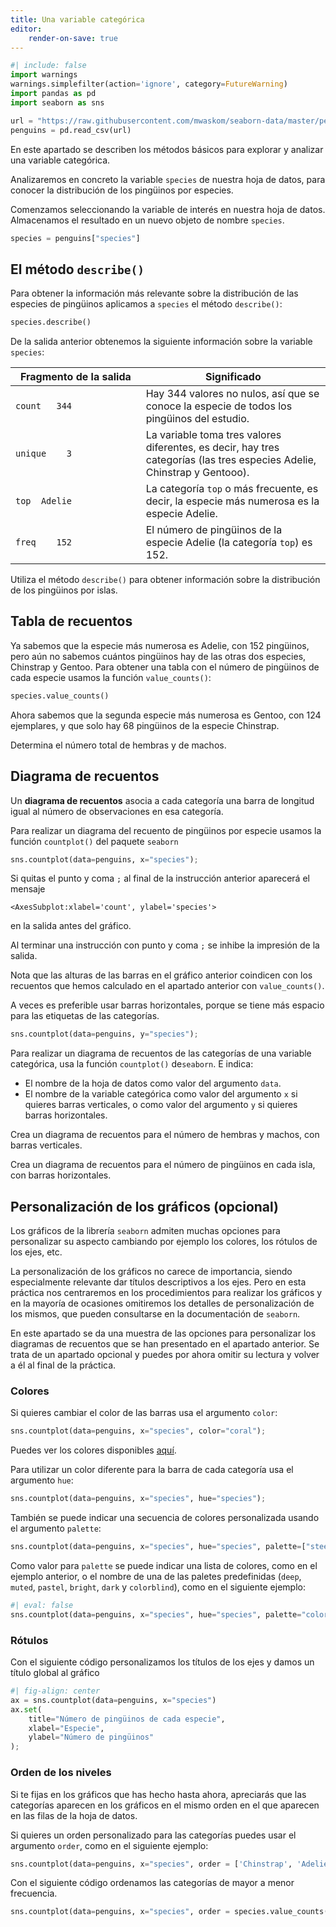 ```yaml
---
title: Una variable categórica
editor:
    render-on-save: true
---
```


```python
#| include: false
import warnings
warnings.simplefilter(action='ignore', category=FutureWarning)
import pandas as pd
import seaborn as sns

url = "https://raw.githubusercontent.com/mwaskom/seaborn-data/master/penguins.csv"
penguins = pd.read_csv(url)
```

En este apartado se describen los métodos básicos para explorar y analizar una variable categórica. 

Analizaremos en concreto la variable `species` de nuestra hoja de datos, para conocer la distribución de los pingüinos por especies.

Comenzamos seleccionando la variable de interés en nuestra hoja de datos. Almacenamos el resultado en un nuevo objeto de nombre `species`. 
```python
species = penguins["species"]
```

## El método `describe()` {#sec-1categorical-describe}

Para obtener la información más relevante sobre la distribución de las especies de pingüinos aplicamos a `species` el método `describe()`:

```python
species.describe()
```

De la salida anterior obtenemos la siguiente información sobre la variable `species`:

Fragmento de la salida | Significado
----- | -------
`count   344`  | Hay $344$ valores no nulos, así que se conoce la especie de todos los pingüinos del estudio.
`unique    3`  | La variable toma tres valores diferentes, es decir, hay tres categorías (las tres especies Adelie, Chinstrap y Gentooo).
`top  Adelie` | La categoría `top` o más frecuente, es decir, la especie más numerosa es la especie Adelie.
`freq    152` | El número de pingüinos de la especie Adelie (la categoría `top`) es $152$.


:::{#exr-1categorical-describe}
Utiliza el método `describe()` para obtener información sobre la distribución de los pingüinos por islas.
:::

## Tabla de recuentos {#sec-value-counts}

Ya sabemos que la especie más numerosa es Adelie, con $152$ pingüinos, pero aún no sabemos cuántos pingüinos hay de las otras dos especies, Chinstrap y Gentoo. Para obtener una tabla con el número de pingüinos de cada especie usamos la función `value_counts()`:

```python
species.value_counts()
```

Ahora sabemos que la segunda especie más numerosa es Gentoo, con 124 ejemplares, y que solo hay 68 pingüinos de la especie Chinstrap. 



::: {#exr-1categorial-sex-counts}
Determina el número total de hembras y de machos. 
:::



## Diagrama de recuentos 


Un __diagrama de recuentos__ asocia a cada categoría una barra de longitud igual al número de observaciones en esa categoría. 

Para realizar un diagrama del recuento de pingüinos por especie usamos la función `countplot()` del paquete `seaborn`

```python
sns.countplot(data=penguins, x="species");
```

::: {.callout-note}
Si quitas el punto y coma `;` al final de la instrucción anterior aparecerá el mensaje 

`<AxesSubplot:xlabel='count', ylabel='species'>` 

en la salida antes del gráfico. 

Al terminar una instrucción con punto y coma `;` se inhibe la impresión de la salida.
:::

Nota que las alturas de las barras en el gráfico anterior coindicen con los recuentos que hemos calculado en el apartado anterior con `value_counts()`.

A veces es preferible usar barras horizontales, porque se tiene más espacio para las etiquetas de las categorías. 
```python
sns.countplot(data=penguins, y="species");
```


::: {.callout-note}
Para realizar un diagrama de recuentos de las categorías de una variable categórica, usa la función `countplot()` de`seaborn`. E indica:

- El nombre de la hoja de datos como valor del argumento `data`.
- El nombre de la variable categórica como valor del argumento `x` si quieres barras verticales, o como valor del argumento `y` si quieres barras horizontales.
:::



::: {#exr-1categorial-countplot-vertical}
Crea un diagrama de recuentos para el número de hembras y machos, con barras verticales.
:::


::: {#exr-1categorial-sns-countplot}
Crea un diagrama de recuentos para el número de pingüinos en cada isla, con barras horizontales.
:::



## Personalización de los gráficos (opcional)

Los gráficos de la librería `seaborn` admiten muchas opciones para personalizar su aspecto cambiando por ejemplo los colores, los rótulos de los ejes, etc.

La personalización de los gráficos no carece de importancia, siendo especialmente relevante dar títulos descriptivos a los ejes. Pero en esta práctica nos centraremos en los procedimientos para realizar los gráficos y en la mayoría de ocasiones omitiremos los detalles de personalización de los mismos, que pueden consultarse en la documentación de `seaborn`. 

En este apartado se da una muestra de las opciones para personalizar los diagramas de recuentos que se han presentado en el apartado anterior. Se trata de un apartado opcional y puedes por ahora omitir su lectura y volver a él al final de la práctica. 

### Colores


Si quieres cambiar el color de las barras usa el argumento `color`:
```python
sns.countplot(data=penguins, x="species", color="coral");
```
Puedes ver los colores disponibles [aquí](https://matplotlib.org/stable/tutorials/colors/colors.html).


Para utilizar un color diferente para la barra de cada categoría usa el argumento `hue`:
```python
sns.countplot(data=penguins, x="species", hue="species");
```


También se puede indicar una secuencia de colores personalizada usando el argumento `palette`:

```python
sns.countplot(data=penguins, x="species", hue="species", palette=["steelblue", "coral", "gold"]);
```

Como valor para `palette` se puede indicar una lista de colores, como en el ejemplo anterior, o el nombre de una de las paletes predefinidas (`deep`, `muted`, `pastel`, `bright`, `dark` y `colorblind`), como en el siguiente ejemplo:

```python
#| eval: false
sns.countplot(data=penguins, x="species", hue="species", palette="colorblind");
```


### Rótulos

Con el siguiente código personalizamos los títulos de los ejes y damos un título global al gráfico

```python
#| fig-align: center
ax = sns.countplot(data=penguins, x="species")
ax.set(
    title="Número de pingüinos de cada especie",
    xlabel="Especie", 
    ylabel="Número de pingüinos"
);
```



### Orden de los niveles

Si te fijas en los gráficos que has hecho hasta ahora, apreciarás que las categorías aparecen en los gráficos en el mismo orden en el que aparecen en las filas de la hoja de datos. 

Si quieres un orden personalizado para las categorías puedes usar el argumento `order`, como en el siguiente ejemplo:
```python
sns.countplot(data=penguins, x="species", order = ['Chinstrap', 'Adelie', 'Gentoo']);
```

Con el siguiente código ordenamos las categorías de mayor a menor frecuencia. 
```python
sns.countplot(data=penguins, x="species", order = species.value_counts().index);
```






